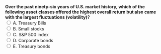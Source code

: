 ::: {.question-block}
<form onsubmit="event.preventDefault(); checkAnswer('module2_mcq_q67')" data-correct-answer="B">
<strong style="display: block;">
Over the past ninety-six years of U.S. market history, which of the following asset classes offered the **highest overall return** but also came with the **largest fluctuations (volatility)**?
</strong>
<label><input type="radio" name="module2_mcq_q67" value="A"> A. Treasury Bills</label><br>
<label><input type="radio" name="module2_mcq_q67" value="B"> B. Small stocks</label><br>
<label><input type="radio" name="module2_mcq_q67" value="C"> C. S&amp;P 500 index</label><br>
<label><input type="radio" name="module2_mcq_q67" value="D"> D. Corporate bonds</label><br>
<label><input type="radio" name="module2_mcq_q67" value="E"> E. Treasury bonds</label><br>
</form>
<div id="feedback-module2_mcq_q67" class="feedback" data-status="" style="display:none;">
✅ Correct: B. **Small stocks** historically earned the highest average return but also displayed the greatest volatility among the major asset classes.  
This trade-off between risk and return is a cornerstone of modern portfolio theory.
</div>
:::
